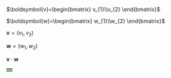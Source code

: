 $\boldsymbol{v}=\begin{bmatrix} v_{1}\\v_{2} \end{bmatrix}$

$\boldsymbol{w}=\begin{bmatrix} w_{1}\\w_{2} \end{bmatrix}$

$\boldsymbol{v}=(v_{1},v_{2})$

$\boldsymbol{w}=(w_{1},w_{2})$

$\boldsymbol{v} \cdot \boldsymbol{w}$

<table><td bgcolor=DarkSeaGreen>

</td></table>